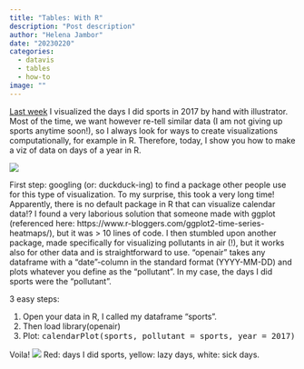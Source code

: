 ```yaml
---
title: "Tables: With R"
description: "Post description"
author: "Helena Jambor"
date: "20230220"
categories:
  - datavis
  - tables
  - how-to
image: ""
---
```

[Last week](Tables_in_R/Tables_in_R.qmd) I visualized the days I did sports in 2017 by hand with illustrator. Most of the time, we want however re-tell similar data (I am not giving up sports anytime soon!), so I always look for ways to create visualizations computationally, for example in R. Therefore, today, I show you how to make a viz of data on days of a year in R.

![](myYear4.png)

First step: googling (or: duckduck-ing) to find a package other people use for this type of visualization. To my surprise, this took a very long time! Apparently, there is no default package in R that can visualize calendar data!? I found a very laborious solution that someone made with ggplot (referenced here: https://www.r-bloggers.com/ggplot2-time-series-heatmaps/), but it was > 10 lines of code. I then stumbled upon another package, made specifically for visualizing pollutants in air (!), but it works also for other data and is straightforward to use. “openair” takes any dataframe with a “date”-column in the standard format (YYYY-MM-DD) and plots whatever you define as the “pollutant”. In my case, the days I did sports were the “pollutant”.

3 easy steps:

1. Open your data in R, I called my dataframe “sports”.
2. Then load library(openair)
3. Plot: 
<kbd>calendarPlot(sports, pollutant = sports, year = 2017)</kbd>


Voila!
![](Screen Shot 2018-01-14 at 10.35.29.png)
Red: days I did sports, yellow: lazy days, white: sick days.